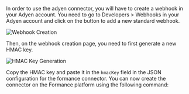 In order to use the adyen connector, you will have to create a webhook in
your Adyen account. You need to go to Developers > Webhooks in your Adyen
account and click on the button to add a new standard webhook.

![Webhook Creation](./adyen_screenshot_1.png)

Then, on the webhook creation page, you need to first generate a new HMAC key.

![HMAC Key Generation](./adyen_screenshot_2.png)

Copy the HMAC key and paste it in the `hmacKey` field in the JSON configuration
for the formance connector. You can now create the connector on the Formance
platform using the following command:
